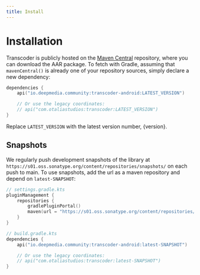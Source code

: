 ```yaml
---
title: Install
---
```


# Installation

Transcoder is publicly hosted on the [Maven Central](https://repo1.maven.org/maven2/io/deepmedia/community/)
repository, where you can download the AAR package. To fetch with Gradle, assuming that `mavenCentral()` is already
one of your repository sources, simply declare a new dependency:

```kotlin
dependencies {
    api("io.deepmedia.community:transcoder-android:LATEST_VERSION")

    // Or use the legacy coordinates:
    // api("com.otaliastudios:transcoder:LATEST_VERSION")
}
```

Replace `LATEST_VERSION` with the latest version number, {version}.

## Snapshots

We regularly push development snapshots of the library at `https://s01.oss.sonatype.org/content/repositories/snapshots/`
on each push to main. To use snapshots, add the url as a maven repository and depend on `latest-SNAPSHOT`:

```kotlin
// settings.gradle.kts
pluginManagement {
    repositories {
        gradlePluginPortal()
        maven(url = "https://s01.oss.sonatype.org/content/repositories/snapshots/")
    }
}

// build.gradle.kts
dependencies {
    api("io.deepmedia.community:transcoder-android:latest-SNAPSHOT")

    // Or use the legacy coordinates:
    // api("com.otaliastudios:transcoder:latest-SNAPSHOT")
}
```